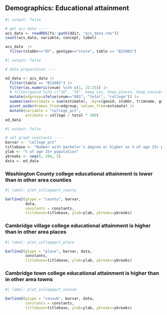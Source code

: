 
## Demographics: Educational attainment


```r
#| output: false

# get acs data ----
acs_data <- readRDS(fs::path(ddir, "acs_data.rds"))
count(acs_data, variable, concept, label)

acs_data  |> 
  filter(stabbr=="NY", geotype=="state", table == "B15003")

```


```r
#| output: false

# data preparation ----

ed_data <- acs_data |> 
  filter(table == "B15003") |> 
  filter(as.numeric(vnum) %in% c(1, 22:25)) |> 
  # filter(geoid %in% c("36", "50", keep_cos, keep_places, keep_cousubs)) |> 
  mutate(edgroup=ifelse(vnum=="001", "total", "college")) |> 
  summarise(estimate = sum(estimate), .by=c(geoid, stabbr, trimname, geotype, edgroup)) |>
  pivot_wider(names_from=edgroup, values_from=estimate) |> 
  mutate(variable = "college_pct",
         estimate = college / total * 100)
ed_data

```


```r
#| output: false

# set graph constants ----
barvar <- "college_pct"
titlebase <- "Number with bachelor's degree or higher as % of age 25+ population"
ylab <- "% of age 25+ population"
ybreaks <- seq(0, 100, 5)
data <- ed_data

```


### Washington County college educational attainment is lower than in other area counties

```r
#| label: plot_collegepct_county

barline2(gtype = "county", barvar,
         data,
         constants = constants,
         titlebase=titlebase, ylab=ylab, ybreaks=ybreaks)

```

### Cambridge village college educational attainment is higher than in other area places

```r
#| label: plot_collegepct_place

barline2(gtype = "place", barvar, data,
         constants,
         titlebase=titlebase, ylab=ylab, ybreaks=ybreaks)

```


### Cambridge town college educational attainment is higher than in other area towns

```r
#| label: plot_collegepct_cousub

barline2(gtype = "cousub", barvar, data,
         constants = constants,
         titlebase=titlebase, ylab=ylab, ybreaks=ybreaks)

```

